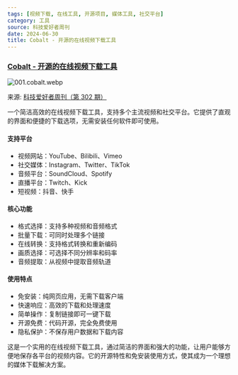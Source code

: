 ```yaml
---
tags: [视频下载, 在线工具, 开源项目, 媒体工具, 社交平台]
category: 工具
source: 科技爱好者周刊
date: 2024-06-30
title: Cobalt - 开源的在线视频下载工具
---
```


### [Cobalt - 开源的在线视频下载工具](https://cobalt.tools/)

![001.cobalt.webp](https://img.mengpeng.tech/i/2024/11/24/6742f9acbd535.webp)

来源: [科技爱好者周刊（第 302 期）](https://www.ruanyifeng.com/blog/2024/05/weekly-issue-302.html)

一个简洁高效的在线视频下载工具，支持多个主流视频和社交平台。它提供了直观的界面和便捷的下载选项，无需安装任何软件即可使用。

#### 支持平台
- 视频网站：YouTube、Bilibili、Vimeo
- 社交媒体：Instagram、Twitter、TikTok
- 音频平台：SoundCloud、Spotify
- 直播平台：Twitch、Kick
- 短视频：抖音、快手

#### 核心功能
- 格式选择：支持多种视频和音频格式
- 批量下载：可同时处理多个链接
- 在线转换：支持格式转换和重新编码
- 画质选择：可选择不同分辨率和码率
- 音频提取：从视频中提取音频轨道

#### 使用特点
- 免安装：纯网页应用，无需下载客户端
- 快速响应：高效的下载和处理速度
- 简单操作：复制链接即可一键下载
- 开源免费：代码开源，完全免费使用
- 隐私保护：不保存用户数据和下载内容

这是一个实用的在线视频下载工具，通过简洁的界面和强大的功能，让用户能够方便地保存各平台的视频内容。它的开源特性和免安装使用方式，使其成为一个理想的媒体下载解决方案。
